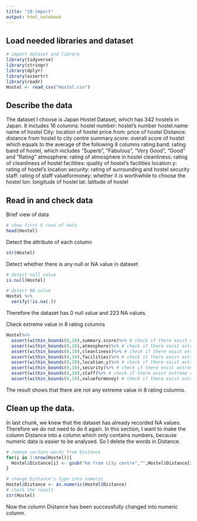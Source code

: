 ---
title: "10-import"
output: html_notebook
---
## Load needed libraries and dataset
```{r load dataset and library}
# import dataset and library
library(tidyverse)
library(stringr)
library(dplyr)
library(assertr)
library(readr)
Hostel <- read_csv("Hostel.csv")
```


## Describe the data
The dataset I choose is Japan Hostel Dataset, which has 342 hostels in Japan. It includes 16 columns:
hostel number: hostel's number
hostel.name: name of hostel
City: location of hostel
price.from: price of hostel
Distance: distance from hostel to city centre
summary.score: overall score of hostel which equals to the average of the following 8 columns
rating.band: rating band of hostel, which includes "Superb", "Fabulous", "Very Good", "Good" and "Rating"
atmosphere: rating of atmosphere in hostel
cleanliness: rating of cleanliness of hostel
facilities: quality of hostel's facilities
location.y: rating of hostel's location
security: rating of surrounding and hostel security
staff: rating of staff
valueformoney: whether it is worthwhile to choose the hostel
lon: longitude of hostel
lat: latitude of hostel


## Read in and check data
Brief view of data
```{r brief view of data}
# show first 6 rows of data 
head(Hostel)
```


Detect the attribute of each column
```{r check data}
str(Hostel)
```


Detect whether there is any null or NA value in dataset
```{r detect null and NA value}
# detect null value
is.null(Hostel)

# detect NA value
Hostel %>% 
  verify(!is.na(.))
```
Therefore the dataset has 0 null value and 223 NA values.


Check extreme value in 8 rating columns
```{r check extreme value in 8 rating columns}
Hostel%>%
  assert(within_bounds(0,10),summary.score)%>% # check if there exist extreme value in summary.score
  assert(within_bounds(0,10),atmosphere)%>% # check if there exist extreme value in atmosphere
  assert(within_bounds(0,10),cleanliness)%>% # check if there exist extreme value in cleanliness
  assert(within_bounds(0,10),facilities)%>% # check if there exist extreme value in facilities
  assert(within_bounds(0,10),location.y)%>% # check if there exist extreme value in location.y
  assert(within_bounds(0,10),security)%>% # check if there exist extreme value in security
  assert(within_bounds(0,10),staff)%>% # check if there exist extreme value in staff
  assert(within_bounds(0,10),valueformoney) # check if there exist extreme value in valueformoney
```
The result shows that there are not any extreme value in 8 rating columns.


## Clean up the data. 
In last chunk, we knew that the dataset has already recorded NA values. Therefore we do not need to do it again. In this section, I want to make the column Distance into a column which only contains numbers, because numeric data is easier to be analysed. So I delete the words in Distance.    
```{r data cleaning}
# remove certain words from Distance 
for(i in 1:nrow(Hostel)){
  Hostel$Distance[i] <- gsub("km from city centre","",Hostel$Distance[i])
}

# change Distance's type into numeric
Hostel$Distance <- as.numeric(Hostel$Distance)
# check the result
str(Hostel)
```
Now the column Distance has been successfully changed into numeric column.

